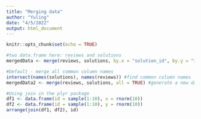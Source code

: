 ```yaml
---
title: "Merging data"
author: "Yuling"
date: "4/5/2022"
output: html_document
---
```


```r
knitr::opts_chunk$set(echo = TRUE)
```

```r
#two data.frame here: reviews and solutions
mergedData <- merge(reviews, solutions, by.x = "solution_id", by.y = "id", all = TRUE) #all = TRUE means if there is unmatched value, rows from both data.frame are kept, but one with a NA;

#Default - merge all common column names
intersect(names(solutions), names(reviews)) #find common column names
mergedData2 <- merge(reviews, solutions, all = TRUE) #generate a new dataframe with rows from both datasets, organized one by one

#Using join in the plyr package
df1 <- data.frame(id = sample(1:10), x = rnorm(10))
df2 <- data.frame(id = sample(1:10), y = rnorm(10))
arrange(join(df1, df2), id)
```

